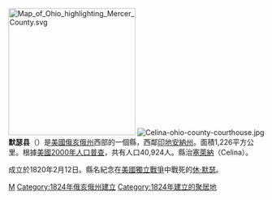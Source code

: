 {{noteTA
|T=zh-hans:默瑟县 (俄亥俄州);zh-hk:默瑟縣 (俄亥俄州);zh-tw:麥色郡 (俄亥俄州);
|1=zh-hans:县;zh-hk:縣;zh-tw:郡;
}}

{{Otheruses|默瑟县|subject=美國俄亥俄州的一個縣|other=同名的縣}}
[[File:Map_of_Ohio_highlighting_Mercer_County.svg|250px]]
[[File:Celina-ohio-county-courthouse.jpg|thumb]]
'''默瑟县'''（{{lang-en|Mercer County}}）是[[美國|美國]][[俄亥俄州|俄亥俄州]]西部的一個縣，西鄰[[印地安納州|印地安納州]]。面積1,226平方公里。根據[[美國2000年人口普查|美國2000年人口普查]]，共有人口40,924人。縣治[[塞萊納_(俄亥俄州)|塞萊納]]（Celina）。

成立於1820年2月12日。縣名紀念在[[美國獨立戰爭|美國獨立戰爭]]中戰死的[[休·默瑟|休·默瑟]]。
{{ohio-stub}}

[[Category:俄亥俄州行政區劃|M]]
[[Category:1824年俄亥俄州建立|Category:1824年俄亥俄州建立]]
[[Category:1824年建立的聚居地|Category:1824年建立的聚居地]]